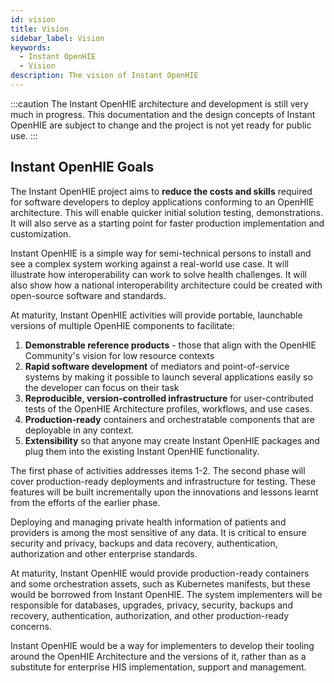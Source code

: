 ```yaml
---
id: vision
title: Vision
sidebar_label: Vision
keywords:
  - Instant OpenHIE
  - Vision
description: The vision of Instant OpenHIE
---
```


:::caution
The Instant OpenHIE architecture and development is still very much in progress.
This documentation and the design concepts of Instant OpenHIE are subject to change and the project is not yet ready for public use.
:::

## Instant OpenHIE Goals

The Instant OpenHIE project aims to **reduce the costs and skills** required for software developers to deploy applications conforming to an OpenHIE architecture.
This will enable quicker initial solution testing, demonstrations. It will also serve as a starting point for faster production implementation and customization.

Instant OpenHIE is a simple way for semi-technical persons to install and see a complex system working against a real-world use case.
It will illustrate how interoperability can work to solve health challenges.
It will also show how a national interoperability architecture could be created with open-source software and standards.

At maturity, Instant OpenHIE activities will provide portable, launchable versions of multiple OpenHIE components to facilitate:

1. **Demonstrable reference products** - those that align with the OpenHIE Community's vision for low resource contexts
1. **Rapid software development** of mediators and point-of-service systems by making it possible to launch several applications easily so the developer can focus on their task
1. **Reproducible, version-controlled infrastructure** for user-contributed tests of the OpenHIE Architecture profiles, workflows, and use cases.
1. **Production-ready** containers and orchestratable components that are deployable in any context.
1. **Extensibility** so that anyone may create Instant OpenHIE packages and plug them into the existing Instant OpenHIE functionality.

The first phase of activities addresses items 1-2.
The second phase will cover production-ready deployments and infrastructure for testing.
These features will be built incrementally upon the innovations and lessons learnt from the efforts of the earlier phase.

Deploying and managing private health information of patients and providers is among the most sensitive of any data.
It is critical to ensure security and privacy, backups and data recovery, authentication, authorization and other enterprise standards.

At maturity, Instant OpenHIE would provide production-ready containers and some orchestration assets, such as Kubernetes manifests, but these would be borrowed from Instant OpenHIE.
The system implementers will be responsible for databases, upgrades, privacy, security, backups and recovery, authentication, authorization, and other production-ready concerns.

Instant OpenHIE would be a way for implementers to develop their tooling around the OpenHIE Architecture and the versions of it,
rather than as a substitute for enterprise HIS implementation, support and management.
